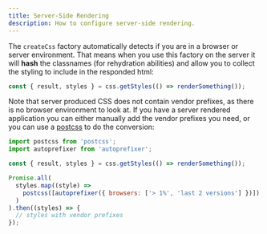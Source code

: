 ```yaml
---
title: Server-Side Rendering
description: How to configure server-side rendering.
---
```


The `createCss` factory automatically detects if you are in a browser or server environment. That means when you use this factory on the server it will **hash** the classnames (for rehydration abilities) and allow you to collect the styling to include in the responded html:

```jsx
const { result, styles } = css.getStyles(() => renderSomething());
```

Note that server produced CSS does not contain vendor prefixes, as there is no browser environment to look at. If you have a server rendered application you can either manually add the vendor prefixes you need, or you can use a [postcss](https://www.npmjs.com/package/postcss) to do the conversion:

```jsx
import postcss from 'postcss';
import autoprefixer from 'autoprefixer';

const { result, styles } = css.getStyles(() => renderSomething());

Promise.all(
  styles.map((style) =>
    postcss([autoprefixer({ browsers: ['> 1%', 'last 2 versions'] })]).process(style)
  )
).then((styles) => {
  // styles with vendor prefixes
});
```

